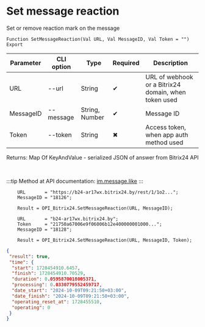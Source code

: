 ﻿---
sidebar_position: 3
---


# Set message reaction
 Set or remove reaction mark on the message



`Function SetMessageReaction(Val URL, Val MessageID, Val Token = "") Export`

  | Parameter | CLI option | Type | Required | Description |
  |-|-|-|-|-|
  | URL | --url | String | &#x2714; | URL of webhook or a Bitrix24 domain, when token used |
  | MessageID | --message | String, Number | &#x2714; | Message ID |
  | Token | --token | String | &#x2716; | Access token, when app auth method used |

  
  Returns:  Map Of KeyAndValue - serialized JSON of answer from Bitrix24 API

<br/>

:::tip
Method at API documentation: [im.message.like](https://dev.1c-bitrix.ru/learning/course/?COURSE_ID=93&LESSON_ID=12121)
:::
<br/>


```bsl title="Code example"
    URL       = "https://b24-ar17wx.bitrix24.by/rest/1/1o2...";
    MessageID = "18126";

    Result = OPI_Bitrix24.SetMessageReaction(URL, MessageID);

    URL       = "b24-ar17wx.bitrix24.by";
    Token     = "21750a67006e9f06006b12e400000001000...";
    MessageID = "18128";

    Result = OPI_Bitrix24.SetMessageReaction(URL, MessageID, Token);
```
 



```json title="Result"
{
 "result": true,
 "time": {
  "start": 1728454910.6457,
  "finish": 1728454910.70529,
  "duration": 0.0595870018005371,
  "processing": 0.0330779552459717,
  "date_start": "2024-10-09T09:21:50+03:00",
  "date_finish": "2024-10-09T09:21:50+03:00",
  "operating_reset_at": 1728455510,
  "operating": 0
 }
}
```
